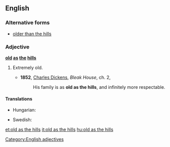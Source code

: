 ==English==

===Alternative forms===
* [[older than the hills]]

===Adjective===
'''[[old]] [[as]] [[the]] [[hills]]'''

# {{simile}} Extremely old.
#* '''1852''', [[w:Charles_Dickens|Charles Dickens]], ''Bleak House'', ch. 2,
#*: His family is as '''old as the hills''', and infinitely more respectable.

====Translations====
{{trans-top|extremely old}}
* Hungarian: {{t+|hu|vén, mint az országút}}
{{trans-mid}}
* Swedish: {{t-|sv|gammal som gatan}}
{{trans-bottom}}

[[Category:English adjectives]]

[[et:old as the hills]]
[[it:old as the hills]]
[[hu:old as the hills]]